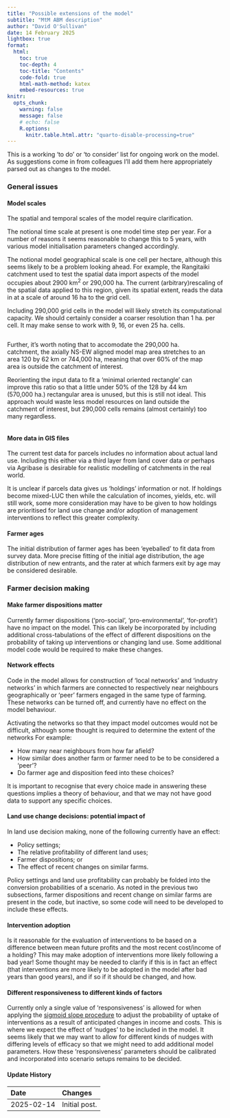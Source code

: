 ```yaml
---
title: "Possible extensions of the model"
subtitle: "MtM ABM description"
author: "David O'Sullivan"
date: 14 February 2025
lightbox: true
format:
  html:
    toc: true
    toc-depth: 4
    toc-title: "Contents"
    code-fold: true
    html-math-method: katex
    embed-resources: true
knitr:
  opts_chunk: 
    warning: false
    message: false
    # echo: false
    R.options: 
      knitr.table.html.attr: "quarto-disable-processing=true"
---
```


This is a working 'to do' or 'to consider' list for ongoing work on the model. As suggestions come in from colleagues I'll add them here appropriately parsed out as changes to the model.

### General issues
#### Model scales
The spatial and temporal scales of the model require clarification. 

The notional time scale at present is one model time step per year. For a number of reasons it seems reasonable to change this to 5 years, with various model initialisation parameters changed accordingly.

The notional model geographical scale is one cell per hectare, although this seems likely to be a problem looking ahead. For example, the Rangitaiki catchment used to test the spatial data import aspects of the model occupies about 2900 km<sup>2</sup> or 290,000 ha. The current (arbitrary)rescaling of the spatial data applied to this region, given its spatial extent, reads the data in at a scale of around 16 ha to the grid cell.

Including 290,000 grid cells in the model will likely stretch its computational capacity. We should certainly consider a coarser resolution than 1 ha. per cell. It may make sense to work with 9, 16, or even 25 ha. cells.

::: {.columns}
::: {.column}
Further, it's worth noting that to accomodate the 290,000 ha. catchment, the axially NS-EW aligned model map area stretches to an area 120 by 62 km or 744,000 ha, meaning that over 60% of the map area is outside the catchment of interest. 

Reorienting the input data to fit a 'minimal oriented rectangle' can improve this ratio so that a little under 50% of the 128 by 44 km (570,000 ha.) rectangular area is unused, but this is still not ideal. This approach would waste less model resources on land outside the catchment of interest, but 290,000 cells remains (almost certainly) too many regardless.
:::
::: {.column}
![](rangitaiki-bb-mor.png){style="padding-left:10px"}
:::
:::

#### More data in GIS files
The current test data for parcels includes no information about actual land use. Including this either via a third layer from land cover data or perhaps via Agribase is desirable for realistic modelling of catchments in the real world. 

It is unclear if parcels data gives us 'holdings' information or not. If holdings become mixed-LUC then while the calculation of incomes, yields, etc. will still work, some more consideration may have to be given to how holdings are prioritised for land use change and/or adoption of management interventions to reflect this greater complexity.

#### Farmer ages
The initial distribution of farmer ages has been 'eyeballed' to fit data from survey data. More precise fitting of the initial age distribution, the age distribution of new entrants, and the rater at which farmers exit by age may be considered desirable.

### Farmer decision making
#### Make farmer dispositions matter
Currently farmer dispositions ('pro-social', 'pro-environmental', 'for-profit') have no impact on the model. This can likely be incorporated by including additional cross-tabulations of the effect of different dispositions on the probability of taking up interventions or changing land use. Some additional model code would be required to make these changes.

#### Network effects
Code in the model allows for construction of 'local networks' and 'industry networks' in which farmers are connected to respectively near neighbours geographically or 'peer' farmers engaged in the same type of farming. These networks can be turned off, and currently have no effect on the model behaviour.

Activating the networks so that they impact model outcomes would not be difficult, although some thought is required to determine the extent of the networks For example: 

+ How many near neighbours from how far afield? 
+ How similar does another farm or farmer need to be to be considered a 'peer'? 
+ Do farmer age and disposition feed into these choices?

It is important to recognise that every choice made in answering these questions implies a theory of behaviour, and that we may not have good data to support any specific choices.

#### Land use change decisions: potential impact of 
In land use decision making, none of the following currently have an effect:

 + Policy settings; 
 + The relative profitability of different land uses;
 + Farmer dispositions; or
 + The effect of recent changes on similar farms.

Policy settings and land use profitability can probably be folded into the conversion probabilities of a scenario. As noted in the previous two subsections, farmer dispositions and recent change on similar farms are present in the code, but inactive, so some code will need to be developed to include these effects.

#### Intervention adoption
Is it reasonable for the evaluation of interventions to be based on a difference between mean future profits and the most recent cost/income of a holding? This may make adoption of interventions more likely following a bad year! Some thought may be needed to clarify if this is in fact an effect (that interventions are more likely to be adopted in the model after bad years than good years), and if so if it should be changed, and how.

#### Different responsiveness to different kinds of factors
Currently only a single value of 'responsiveness' is allowed for when applying the [sigmoid slope procedure](05-farmer-decisions-interventions.qmd#considering-interventions) to adjust the probability of uptake of interventions as a result of anticipated changes in income and costs. This is where we expect the effect of 'nudges' to be included in the model. It seems likely that we may want to allow for different kinds of nudges with differing levels of efficacy so that we might need to add additional model parameters. How these 'responsiveness' parameters should be calibrated and incorporated into scenario setups remains to be decided.

::: {.callout-note collapse="true"}
#### Update History

| Date | Changes
|:-|:------
| 2025-02-14 | Initial post.                       

:::

